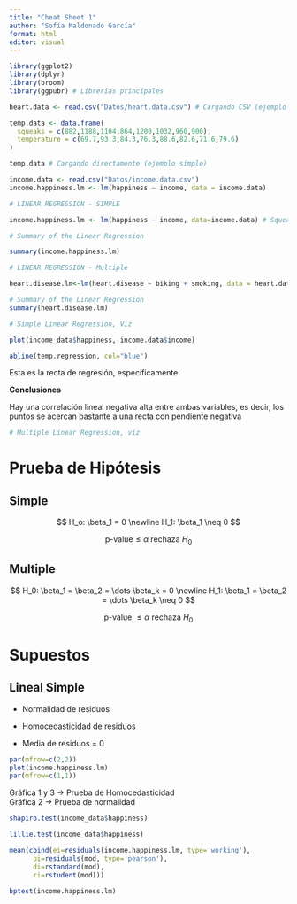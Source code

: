 ```yaml
---
title: "Cheat Sheet 1"
author: "Sofía Maldonado García"
format: html
editor: visual
---
```


```r
library(ggplot2)
library(dplyr)
library(broom)
library(ggpubr) # Librerías principales
```

```r
heart.data <- read.csv("Datos/heart.data.csv") # Cargando CSV (ejemplo multivariado)
```

```r
temp.data <- data.frame(
  squeaks = c(882,1188,1104,864,1200,1032,960,900),
  temperature = c(69.7,93.3,84.3,76.3,88.6,82.6,71.6,79.6)
)

temp.data # Cargando directamente (ejemplo simple)
```

```r

income.data <- read.csv("Datos/income.data.csv")
income.happiness.lm <- lm(happiness ~ income, data = income.data)
```

```r
# LINEAR REGRESSION - SIMPLE

income.happiness.lm <- lm(happiness ~ income, data=income.data) # Squeaks as a function of temperature

# Summary of the Linear Regression

summary(income.happiness.lm)
```

```r
# LINEAR REGRESSION - Multiple

heart.disease.lm<-lm(heart.disease ~ biking + smoking, data = heart.data) # Heart disease as a function of both biking and smoking

# Summary of the Linear Regression
summary(heart.disease.lm)
```

```r
# Simple Linear Regression, Viz

plot(income_data$happiness, income.data$income)

abline(temp.regression, col="blue")
```

Esta es la recta de regresión, específicamente

**Conclusiones**

Hay una correlación lineal negativa alta entre ambas variables, es decir, los puntos se acercan bastante a una recta con pendiente negativa

```r
# Multiple Linear Regression, viz
```

# Prueba de Hipótesis

## Simple

$$
H_o: \beta_1 = 0 \newline
H_1: \beta_1 \neq 0
$$

$$
\text{p-value} \leq \alpha \text{ rechaza } H_0
$$

## Multiple

$$
H_0: \beta_1 = \beta_2 = \dots \beta_k = 0 \newline
H_1: \beta_1 = \beta_2 = \dots \beta_k \neq 0
$$

$$
\text{p-value } \leq \alpha \text{ rechaza } H_0
$$

# Supuestos

## Lineal Simple

-   Normalidad de residuos

-   Homocedasticidad de residuos

-   Media de residuos = $0$

```r
par(mfrow=c(2,2))
plot(income.happiness.lm)
par(mfrow=c(1,1))
```

Gráfica 1 y 3 -\> Prueba de Homocedasticidad\
Gráfica 2 -\> Prueba de normalidad

```r
shapiro.test(income_data$happiness)
```

```r
lillie.test(income_data$happiness)
```

```r
mean(cbind(ei=residuals(income.happiness.lm, type='working'),
      pi=residuals(mod, type='pearson'),
      di=rstandard(mod),
      ri=rstudent(mod)))
```

```r
bptest(income.happiness.lm)
```
